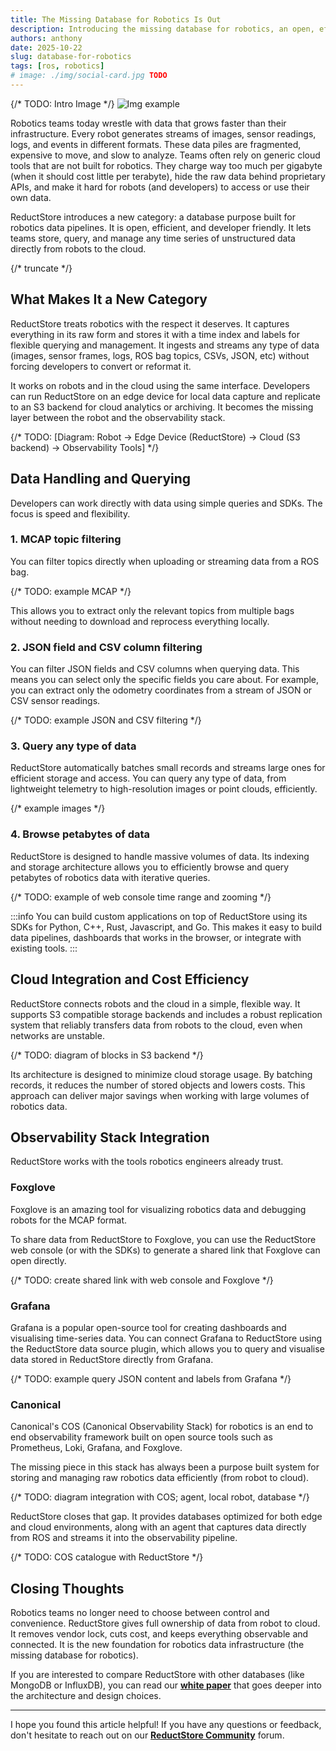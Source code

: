 ```yaml
---
title: The Missing Database for Robotics Is Out
description: Introducing the missing database for robotics, an open, efficient, and developer friendly solution for managing robotics data. Capture, query, and manage sensor and image streams from robot to cloud with full control, lower cost, and integration with ROS and observability tools.
authors: anthony
date: 2025-10-22
slug: database-for-robotics
tags: [ros, robotics]
# image: ./img/social-card.jpg TODO
---
```


{/* TODO: Intro Image */}
![Img example](./img/social-card.jpg)

Robotics teams today wrestle with data that grows faster than their infrastructure. Every robot generates streams of images, sensor readings, logs, and events in different formats. These data piles are fragmented, expensive to move, and slow to analyze. Teams often rely on generic cloud tools that are not built for robotics. They charge way too much per gigabyte (when it should cost little per terabyte), hide the raw data behind proprietary APIs, and make it hard for robots (and developers) to access or use their own data.

ReductStore introduces a new category: a database purpose built for robotics data pipelines. It is open, efficient, and developer friendly. It lets teams store, query, and manage any time series of unstructured data directly from robots to the cloud.

{/* truncate */}

## What Makes It a New Category

ReductStore treats robotics with the respect it deserves. It captures everything in its raw form and stores it with a time index and labels for flexible querying and management. It ingests and streams any type of data (images, sensor frames, logs, ROS bag topics, CSVs, JSON, etc) without forcing developers to convert or reformat it. 

It works on robots and in the cloud using the same interface. Developers can run ReductStore on an edge device for local data capture and replicate to an S3 backend for cloud analytics or archiving. It becomes the missing layer between the robot and the observability stack.

{/* TODO: [Diagram: Robot → Edge Device (ReductStore) → Cloud (S3 backend) → Observability Tools] */}

## Data Handling and Querying

Developers can work directly with data using simple queries and SDKs. The focus is speed and flexibility.

### 1. MCAP topic filtering

You can filter topics directly when uploading or streaming data from a ROS bag.

{/* TODO: example MCAP */}

This allows you to extract only the relevant topics from multiple bags without needing to download and reprocess everything locally.

### 2. JSON field and CSV column filtering

You can filter JSON fields and CSV columns when querying data. This means you can select only the specific fields you care about. For example, you can extract only the odometry coordinates from a stream of JSON or CSV sensor readings.

{/* TODO: example JSON and CSV filtering */}

### 3. Query any type of data

ReductStore automatically batches small records and streams large ones for efficient storage and access. You can query any type of data, from lightweight telemetry to high-resolution images or point clouds, efficiently.

{/* example images */}

### 4. Browse petabytes of data

ReductStore is designed to handle massive volumes of data. Its indexing and storage architecture allows you to efficiently browse and query petabytes of robotics data with iterative queries.

{/* TODO: example of web console time range and zooming */}

:::info
You can build custom applications on top of ReductStore using its SDKs for Python, C++, Rust, Javascript, and Go. This makes it easy to build data pipelines, dashboards that works in the browser, or integrate with existing tools.
:::

## Cloud Integration and Cost Efficiency

ReductStore connects robots and the cloud in a simple, flexible way. It supports S3 compatible storage backends and includes a robust replication system that reliably transfers data from robots to the cloud, even when networks are unstable.

{/* TODO: diagram of blocks in S3 backend */}

Its architecture is designed to minimize cloud storage usage. By batching records, it reduces the number of stored objects and lowers costs. This approach can deliver major savings when working with large volumes of robotics data.

## Observability Stack Integration

ReductStore works with the tools robotics engineers already trust.

### Foxglove

Foxglove is an amazing tool for visualizing robotics data and debugging robots for the MCAP format. 

To share data from ReductStore to Foxglove, you can use the ReductStore web console (or with the SDKs) to generate a shared link that Foxglove can open directly.

{/* TODO: create shared link with web console and Foxglove */}

### Grafana

Grafana is a popular open-source tool for creating dashboards and visualising time-series data. You can connect Grafana to ReductStore using the ReductStore data source plugin, which allows you to query and visualise data stored in ReductStore directly from Grafana.

{/* TODO: example query JSON content and labels from Grafana */}

### Canonical

Canonical's COS (Canonical Observability Stack) for robotics is an end to end observability framework built on open source tools such as Prometheus, Loki, Grafana, and Foxglove.

The missing piece in this stack has always been a purpose built system for storing and managing raw robotics data efficiently (from robot to cloud).

{/* TODO: diagram integration with COS; agent, local robot, database */}

ReductStore closes that gap. It provides databases optimized for both edge and cloud environments, along with an agent that captures data directly from ROS and streams it into the observability pipeline.

{/* TODO: COS catalogue with ReductStore */}

## Closing Thoughts

Robotics teams no longer need to choose between control and convenience. ReductStore gives full ownership of data from robot to cloud. It removes vendor lock, cuts cost, and keeps everything observable and connected. It is the new foundation for robotics data infrastructure (the missing database for robotics).

If you are interested to compare ReductStore with other databases (like MongoDB or InfluxDB), you can read our [**white paper**](/whitepaper) that goes deeper into the architecture and design choices.

---
I hope you found this article helpful! If you have any questions or feedback, don't hesitate to reach out on our [**ReductStore Community**](https://community.reduct.store/signup) forum.
